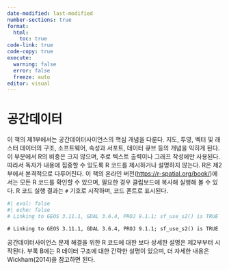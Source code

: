 ```yaml
---
date-modified: last-modified
number-sections: true
format:
  html:
    toc: true
code-link: true
code-copy: true
execute:
  warning: false
  error: false
  freeze: auto
editor: visual
---
```


# 공간데이터

이 책의 제1부에서는 공간데이터사이언스의 핵심 개념을 다룬다. 지도, 투영, 벡터 및 래스터 데이터의 구조, 소프트웨어, 속성과 서포트, 데이터 큐브 등의 개념을 익히게 된다. 이 부분에서 R의 비중은 크지 않으며, 주로 텍스트 출력이나 그래프 작성에만 사용된다. 따라서 독자가 내용에 집중할 수 있도록 R 코드를 제시하거나 설명하지 않는다. R은 제2부에서 본격적으로 다루어진다. 이 책의 온라인 버전(<https://r-spatial.org/book/>)에서는 모든 R 코드를 확인할 수 있으며, 필요한 경우 클립보드에 복사해 실행해 볼 수 있다. R 코드 실행 결과는 `#` 기호로 시작하며, 코드 폰트로 표시된다.

```r
#| eval: false
#| echo: false
# Linking to GEOS 3.11.1, GDAL 3.6.4, PROJ 9.1.1; sf_use_s2() is TRUE
```

```         
# Linking to GEOS 3.11.1, GDAL 3.6.4, PROJ 9.1.1; sf_use_s2() is TRUE
```

공간데이터사이언스 문제 해결을 위한 R 코드에 대한 보다 상세한 설명은 제2부부터 시작된다. 부록 B에는 R 데이터 구조에 대한 간략한 설명이 있으며, 더 자세한 내용은 Wickham(2014)을 참고하면 된다.
